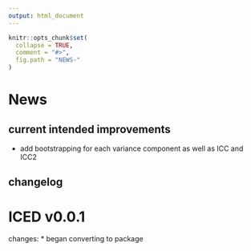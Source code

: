 ```yaml
---
output: html_document
---
```


<!-- NEWS.md is generated from NEWS.Rmd. Please edit that file -->

```r
knitr::opts_chunk$set(
  collapse = TRUE,
  comment = "#>",
  fig.path = "NEWS-"
)
```

# News

## current intended improvements
* add bootstrapping for each variance component as well as ICC and ICC2

## changelog

ICED v0.0.1
==============
changes:
* began converting to package
